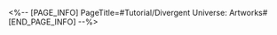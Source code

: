 <%-- [PAGE_INFO]
PageTitle=#Tutorial/Divergent Universe: Artworks#
[END_PAGE_INFO] --%>
{{Tutorial
|sort      = 931401
|title     = Divergent Universe: Artworks
|subtitle  = 
|type      = Simulated Universe
|about     = 
|image1    = Tutorial Divergent Universe Artworks 1.png{{subst:void|<!--$UPLOAD:<<SpriteOutput/TutorialPic/TutorialPage_931401.png>-<Tutorial Divergent Universe Artworks 1.png>-<Tutorial Files>>-->}}
|text1     = There are several artwork exhibition areas on the Radiant Feldspar, which can be used to preview and display arranged {{Color|h|nobold=1|artworks}}.
|image2    = Tutorial Divergent Universe Artworks 2.png{{subst:void|<!--$UPLOAD:<<SpriteOutput/TutorialPic/TutorialPage_931402.png>-<Tutorial Divergent Universe Artworks 2.png>-<Tutorial Files>>-->}}
|text2     = Receive {{Color|h|nobold=1|artworks}} after completing special challenges in {{Color|h|nobold=1|Divergent Universe}}, {{Color|h|nobold=1|Simulated Universe: Swarm Disaster}}, and {{Color|h|nobold=1|Simulated Universe: Gold and Gears}}.
}}